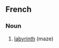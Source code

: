 ==French==

===Noun===
{{infl|fr|noun}}

# [[labyrinth]] (maze)

{{tbot entry|French|labyrinth|2007|November}}